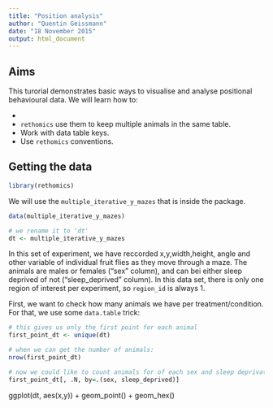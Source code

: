 ```yaml
---
title: "Position analysis"
author: "Quentin Geissmann"
date: "18 November 2015"
output: html_document
---
```


Aims
-----

This turorial demonstrates basic ways to visualise and analyse positional behavioural data.
We will learn how to:

* 
* `rethomics` use them to keep multiple animals in the same table.
* Work with data table keys.
* Use `rethomics` conventions.


Getting the data
-----------------------

```r
library(rethomics)
```

We will use the `multiple_iterative_y_mazes` that is inside the package.

```r
data(multiple_iterative_y_mazes)

# we rename it to 'dt'
dt <- multiple_iterative_y_mazes
```

In this set of experiment, we have reccorded x,y,width,height, angle and other variable of individual fruit flies as they move through a maze.
The animals are males or females ("sex" column), and can bei either sleep deprived of not ("sleep_deprived" column).
In this data set, there is only one region of interest per experiment, so `region_id` is always 1.

First, we want to check how many animals we have per treatment/condition.
For that, we use some `data.table` trick:

```r
# this gives us only the first point for each animal
first_point_dt <- unique(dt)

# when we can get the number of animals:
nrow(first_point_dt)

# now we could like to count animals for of each sex and sleep deprivation treatment:
first_point_dt[, .N, by=.(sex, sleep_deprived)]
```


ggplot(dt, aes(x,y)) + geom_point() + geom_hex()

